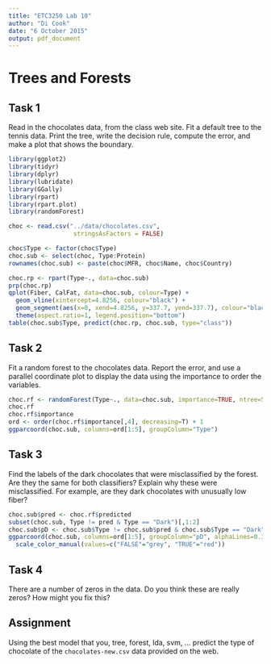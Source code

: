 ```yaml
---
title: "ETC3250 Lab 10"
author: "Di Cook"
date: "6 October 2015"
output: pdf_document
---
```



# Trees and Forests

## Task 1

Read in the chocolates data, from the class web site. Fit a default tree to the tennis data. Print the tree, write the decision rule, compute the error, and make a plot that shows the boundary.

```r
library(ggplot2)
library(tidyr)
library(dplyr)
library(lubridate)
library(GGally)
library(rpart)
library(rpart.plot)
library(randomForest)

choc <- read.csv("../data/chocolates.csv", 
                  stringsAsFactors = FALSE)

choc$Type <- factor(choc$Type)
choc.sub <- select(choc, Type:Protein)
rownames(choc.sub) <- paste(choc$MFR, choc$Name, choc$Country)
```


```r
choc.rp <- rpart(Type~., data=choc.sub)
prp(choc.rp)
qplot(Fiber, CalFat, data=choc.sub, colour=Type) + 
  geom_vline(xintercept=4.8256, colour="black") + 
  geom_segment(aes(x=0, xend=4.8256, y=337.7, yend=337.7), colour="black") + 
  theme(aspect.ratio=1, legend.position="bottom")
table(choc.sub$Type, predict(choc.rp, choc.sub, type="class"))
```

## Task 2

Fit a random forest to the chocolates data. Report the error, and use a parallel coordinate plot to display the data using the importance to order the variables. 

```r
choc.rf <- randomForest(Type~., data=choc.sub, importance=TRUE, ntree=500, mtry=4)
choc.rf
choc.rf$importance
ord <- order(choc.rf$importance[,4], decreasing=T) + 1
ggparcoord(choc.sub, columns=ord[1:5], groupColumn="Type")
```

## Task 3

Find the labels of the dark chocolates that were misclassified by the forest. Are they the same for both classifiers? Explain why these were misclassified. For example, are they dark chocolates with unusually low fiber?

```r
choc.sub$pred <- choc.rf$predicted
subset(choc.sub, Type != pred & Type == "Dark")[,1:2]
choc.sub$pD <- choc.sub$Type != choc.sub$pred & choc.sub$Type == "Dark"
ggparcoord(choc.sub, columns=ord[1:5], groupColumn="pD", alphaLines=0.3) +
  scale_color_manual(values=c("FALSE"="grey", "TRUE"="red"))
```

## Task 4

There are a number of zeros in the data. Do you think these are really zeros? How might you fix this?

## Assignment

Using the best model that you, tree, forest, lda, svm, ... predict the type of chocolate of the `chocolates-new.csv` data provided on the web. 
